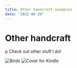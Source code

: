 ```yaml
---
title: Other handcraft examples
date: "2022-06-29"
---
```


# Other handcraft

p Check out other stuff I do!

![Birds](../src/images/other_1.jpg)
![Cover for Kindle](../src/images/other_2.jpg)
